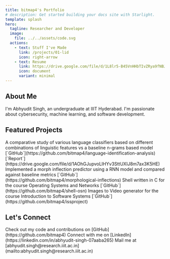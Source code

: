 ```yaml
---
title: bitmap4's Portfolio
# description: Get started building your docs site with Starlight.
template: splash
hero:
  tagline: Researcher and Developer
  image:
    file: ../../assets/code.svg
  actions:
    - text: Stuff I've Made
      link: /projects/01-lid
      icon: right-arrow
    - text: Resume
      link: https://drive.google.com/file/d/1L8lr5-B45VnHHbTIvZRya9fNBJOjI8h3/
      icon: document
      variant: minimal
---
```



## About Me

I'm Abhyudit Singh, an undergraduate at IIIT Hyderabad. 
I'm passionate about cybersecurity, machine learning, and software development. 


## Featured Projects

<CardGrid stagger>
	<Card title="Language Identification Analysis" icon="translate">
		A comparative study of various language classifiers based on different combinations of linguistic features vs a baseline n-grams based model
		[`GitHub`](https://github.com/bitmap4/language-identification-analysis)
		[`Report`](https://drive.google.com/file/d/1AOhGJupvoLIHYv3SttUXIJ8m7ax3K5HE)
	</Card>
	<Card title="Morphological Inflections" icon="translate">
		Implemented a morph inflection predictor using a RNN model and compared against baseline metrics
		[`GitHub`](https://github.com/bitmap4/morphological-inflections)
	</Card>
	<Card title="C-Shell" icon="seti:shell">
		Shell written in C for the course Operating Systems and Networks
		[`GitHub`](https://github.com/bitmap4/shell-osn)
	</Card>
	<Card title="Kafka." icon="seti:video">
		Images to Video generator for the course Introduction to Software Systems
		[`GitHub`](https://github.com/bitmap4/issproject)
	</Card>
</CardGrid>

## Let's Connect

<CardGrid stagger>
    <Card title="GitHub" icon="github">
        Check out my code and contributions on [GitHub](https://github.com/bitmap4)
    </Card>
    <Card title="LinkedIn" icon="linkedin">
        Connect with me on [LinkedIn](https://linkedin.com/in/abhyudit-singh-07aaba265)
    </Card>
	<Card title="E-mail" icon="email">
		Mail me at [abhyudit.singh@research.iiit.ac.in](mailto:abhyudit.singh@research.iiit.ac.in)
	</Card>
</CardGrid>